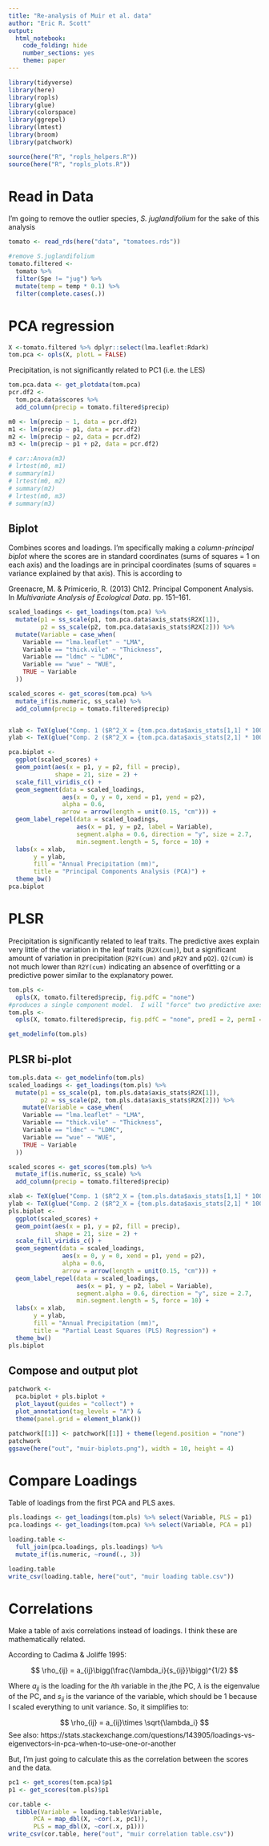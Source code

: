 ```yaml
---
title: "Re-analysis of Muir et al. data"
author: "Eric R. Scott"
output: 
  html_notebook:
    code_folding: hide
    number_sections: yes
    theme: paper
---
```


```r
library(tidyverse)
library(here)
library(ropls)
library(glue)
library(colorspace)
library(ggrepel)
library(lmtest)
library(broom)
library(patchwork)

source(here("R", "ropls_helpers.R"))
source(here("R", "ropls_plots.R"))
```

# Read in Data

I'm going to remove the outlier species, *S. juglandifolium* for the sake of this analysis

```r
tomato <- read_rds(here("data", "tomatoes.rds"))

#remove S.juglandifolium
tomato.filtered <-
  tomato %>% 
  filter(Spe != "jug") %>% 
  mutate(temp = temp * 0.1) %>% 
  filter(complete.cases(.))
```


# PCA regression

```r
X <-tomato.filtered %>% dplyr::select(lma.leaflet:Rdark)
tom.pca <- opls(X, plotL = FALSE)
```

Precipitation, is not significantly related to PC1 (i.e. the LES)

```r
tom.pca.data <- get_plotdata(tom.pca)
pcr.df2 <-
  tom.pca.data$scores %>% 
  add_column(precip = tomato.filtered$precip)
```

```r
m0 <- lm(precip ~ 1, data = pcr.df2)
m1 <- lm(precip ~ p1, data = pcr.df2)
m2 <- lm(precip ~ p2, data = pcr.df2)
m3 <- lm(precip ~ p1 + p2, data = pcr.df2)

# car::Anova(m3)
# lrtest(m0, m1)
# summary(m1)
# lrtest(m0, m2)
# summary(m2)
# lrtest(m0, m3)
# summary(m3)
```


## Biplot

Combines scores and loadings. I'm specifically making a *column-principal biplot* where the scores are in standard coordinates (sums of squares = 1 on each axis) and the loadings are in principal coordinates (sums of squares = variance explained by that axis).  This is according to

Greenacre, M. & Primicerio, R. (2013) Ch12. Principal Component Analysis. In *Multivariate Analysis of Ecological Data*. pp. 151–161.


```r
scaled_loadings <- get_loadings(tom.pca) %>% 
  mutate(p1 = ss_scale(p1, tom.pca.data$axis_stats$R2X[1]),
         p2 = ss_scale(p2, tom.pca.data$axis_stats$R2X[2])) %>% 
  mutate(Variable = case_when(
    Variable == "lma.leaflet" ~ "LMA",
    Variable == "thick.vile" ~ "Thickness",
    Variable == "ldmc" ~ "LDMC",
    Variable == "wue" ~ "WUE",
    TRUE ~ Variable
  ))

scaled_scores <- get_scores(tom.pca) %>% 
  mutate_if(is.numeric, ss_scale) %>% 
  add_column(precip = tomato.filtered$precip)


xlab <- TeX(glue("Comp. 1 ($R^2_X = {tom.pca.data$axis_stats[1,1] * 100}%$, $R^2_Y = {round(glance(m1)$r.squared * 100, 1)}%$)"))
ylab <- TeX(glue("Comp. 2 ($R^2_X = {tom.pca.data$axis_stats[2,1] * 100}%$, $R^2_Y = {round(glance(m2)$r.squared * 100, 1)}%$)"))

pca.biplot <- 
  ggplot(scaled_scores) +
  geom_point(aes(x = p1, y = p2, fill = precip),
             shape = 21, size = 2) +
  scale_fill_viridis_c() +
  geom_segment(data = scaled_loadings, 
               aes(x = 0, y = 0, xend = p1, yend = p2),
               alpha = 0.6,
               arrow = arrow(length = unit(0.15, "cm"))) +
  geom_label_repel(data = scaled_loadings, 
                   aes(x = p1, y = p2, label = Variable),
                   segment.alpha = 0.6, direction = "y", size = 2.7, 
                   min.segment.length = 5, force = 10) +
  labs(x = xlab,
       y = ylab,
       fill = "Annual Precipitation (mm)",
       title = "Principal Components Analysis (PCA)") +
  theme_bw()
pca.biplot
```


# PLSR

Precipitation is significantly related to leaf traits.  The predictive axes explain very little of the variation in the leaf traits (`R2X(cum)`), but a significant amount of variation in precipitation (`R2Y(cum)` and `pR2Y` and `pQ2`).  `Q2(cum)` is not much lower than `R2Y(cum)` indicating an absence of overfitting or a predictive power similar to the explanatory power.

```r
tom.pls <- 
  opls(X, tomato.filtered$precip, fig.pdfC = "none")
#produces a single component model.  I will "force" two predictive axes for the sake of plotting.
tom.pls <- 
  opls(X, tomato.filtered$precip, fig.pdfC = "none", predI = 2, permI = 1000)

get_modelinfo(tom.pls)
```

## PLSR bi-plot

```r
tom.pls.data <- get_modelinfo(tom.pls)
scaled_loadings <- get_loadings(tom.pls) %>% 
  mutate(p1 = ss_scale(p1, tom.pls.data$axis_stats$R2X[1]),
         p2 = ss_scale(p2, tom.pls.data$axis_stats$R2X[2])) %>% 
    mutate(Variable = case_when(
    Variable == "lma.leaflet" ~ "LMA",
    Variable == "thick.vile" ~ "Thickness",
    Variable == "ldmc" ~ "LDMC",
    Variable == "wue" ~ "WUE",
    TRUE ~ Variable
  ))

scaled_scores <- get_scores(tom.pls) %>% 
  mutate_if(is.numeric, ss_scale) %>% 
  add_column(precip = tomato.filtered$precip)

xlab <- TeX(glue("Comp. 1 ($R^2_X = {tom.pls.data$axis_stats[1,1] * 100}%$, $R^2_Y = {tom.pls.data$axis_stats[1,3] * 100}%$)"))
ylab <- TeX(glue("Comp. 2 ($R^2_X = {tom.pls.data$axis_stats[2,1] * 100}%$, $R^2_Y = {tom.pls.data$axis_stats[2,3] * 100}%$)"))
pls.biplot <- 
  ggplot(scaled_scores) +
  geom_point(aes(x = p1, y = p2, fill = precip),
             shape = 21, size = 2) +
  scale_fill_viridis_c() +
  geom_segment(data = scaled_loadings,
               aes(x = 0, y = 0, xend = p1, yend = p2),
               alpha = 0.6,
               arrow = arrow(length = unit(0.15, "cm"))) +
  geom_label_repel(data = scaled_loadings,
                   aes(x = p1, y = p2, label = Variable),
                   segment.alpha = 0.6, direction = "y", size = 2.7, 
                   min.segment.length = 5, force = 10) +
  labs(x = xlab,
       y = ylab,
       fill = "Annual Precipitation (mm)",
       title = "Partial Least Squares (PLS) Regression") +
  theme_bw()
pls.biplot
```
## Compose and output plot

```r
patchwork <- 
  pca.biplot + pls.biplot +
  plot_layout(guides = "collect") +
  plot_annotation(tag_levels = "A") &
  theme(panel.grid = element_blank())

patchwork[[1]] <- patchwork[[1]] + theme(legend.position = "none")
patchwork
ggsave(here("out", "muir-biplots.png"), width = 10, height = 4)
```


# Compare Loadings

Table of loadings from the first PCA and PLS axes.

```r
pls.loadings <- get_loadings(tom.pls) %>% select(Variable, PLS = p1)
pca.loadings <- get_loadings(tom.pca) %>% select(Variable, PCA = p1)

loading.table <-
  full_join(pca.loadings, pls.loadings) %>%
  mutate_if(is.numeric, ~round(., 3))

loading.table
write_csv(loading.table, here("out", "muir loading table.csv"))
```
# Correlations

Make a table of axis correlations instead of loadings.  I think these are mathematically related.

According to Cadima & Joliffe 1995:

$$
\rho_{ij} = a_{ij}\bigg(\frac{\lambda_i}{s_{ij}}\bigg)^{1/2}
$$

Where $a_{ij}$ is the loading for the $i$th variable in the $j$the PC, $\lambda$ is the eigenvalue of the PC, and $s_{ij}$ is the variance of the variable, which should be 1 because I scaled everything to unit variance.  So, it simplifies to:

$$
\rho_{ij} = a_{ij}\times \sqrt{\lambda_i}
$$
See also: https://stats.stackexchange.com/questions/143905/loadings-vs-eigenvectors-in-pca-when-to-use-one-or-another

But, I'm just going to calculate this as the correlation between the scores and the data.


```r
pc1 <- get_scores(tom.pca)$p1
p1 <- get_scores(tom.pls)$p1

cor.table <- 
  tibble(Variable = loading.table$Variable,
       PCA = map_dbl(X, ~cor(.x, pc1)),
       PLS = map_dbl(X, ~cor(.x, p1)))
write_csv(cor.table, here("out", "muir correlation table.csv"))
```
